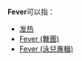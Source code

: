 '''Fever'''可以指：

* [[发热|发热]]
* [[Fever_(舞團)|Fever (舞團)]]
* [[Fever_(泳兒專輯)|Fever (泳兒專輯)]]

{{消歧義|cat=非中文名称消歧义}}